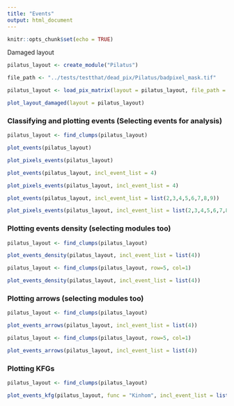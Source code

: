 ```yaml
---
title: "Events"
output: html_document
---
```


```r
knitr::opts_chunk$set(echo = TRUE)
```

Damaged layout
```r
pilatus_layout <- create_module("Pilatus")

file_path <- "../tests/testthat/dead_pix/Pilatus/badpixel_mask.tif"

pilatus_layout <- load_pix_matrix(layout = pilatus_layout, file_path = file_path)

plot_layout_damaged(layout = pilatus_layout)
```
### Classifying and plotting events (Selecting events for analysis)
```r

pilatus_layout <- find_clumps(pilatus_layout)

plot_events(pilatus_layout)

plot_pixels_events(pilatus_layout)

plot_events(pilatus_layout, incl_event_list = 4)

plot_pixels_events(pilatus_layout, incl_event_list = 4)

plot_events(pilatus_layout, incl_event_list = list(2,3,4,5,6,7,8,9))

plot_pixels_events(pilatus_layout, incl_event_list = list(2,3,4,5,6,7,8,9))

```

### Plotting events density (selecting modules too)
```r

pilatus_layout <- find_clumps(pilatus_layout)

plot_events_density(pilatus_layout, incl_event_list = list(4))

pilatus_layout <- find_clumps(pilatus_layout, row=5, col=1)

plot_events_density(pilatus_layout, incl_event_list = list(4))

```

### Plotting arrows (selecting modules too)
```r

pilatus_layout <- find_clumps(pilatus_layout)

plot_events_arrows(pilatus_layout, incl_event_list = list(4))

pilatus_layout <- find_clumps(pilatus_layout, row=5, col=1)

plot_events_arrows(pilatus_layout, incl_event_list = list(4))
```
### Plotting KFGs

```r
pilatus_layout <- find_clumps(pilatus_layout)

plot_events_kfg(pilatus_layout, func = "Kinhom", incl_event_list = list(4))

```
